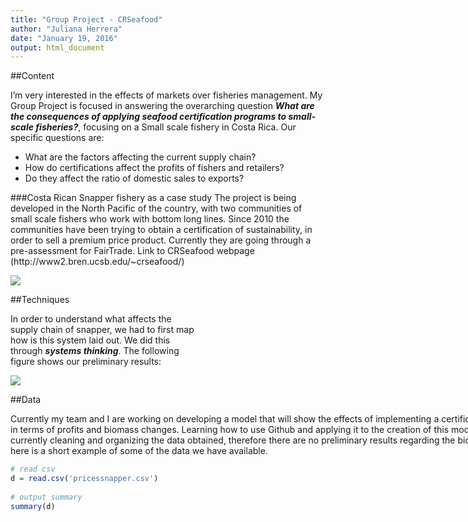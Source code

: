 ```yaml
---
title: "Group Project - CRSeafood"
author: "Juliana Herrera"
date: "January 19, 2016"
output: html_document
---
```


##Content

I'm very interested in the effects of markets over fisheries management. My Group Project is focused in answering the overarching question **_What are the consequences of applying seafood certification programs to 
small-scale fisheries?_**, focusing on a Small scale fishery in Costa Rica. Our specific questions are: 

  + What are the factors affecting the current supply chain?
  + How do certifications affect the profits of fishers and retailers?
  + Do they affect the ratio of domestic sales to exports?

###Costa Rican Snapper fishery as a case study
The project is being developed in the North Pacific of the country, with two communities of small scale fishers who work with bottom long lines. Since 2010 the communities have been trying to obtain a certification of sustainability, in order to sell a premium price product. Currently they are going through a pre-assessment for FairTrade. 
Link to CRSeafood webpage (http://www2.bren.ucsb.edu/~crseafood/)

<div style="width:300px; height=200px">
![](http://www.laff.bren.ucsb.edu/sites/www.laff.bren.ucsb.edu/files/styles/main_people_image/public/images/people/IMGP0301.JPG?itok=0OZ2DSQM)

##Techniques

In order to understand what affects the supply chain of snapper, we had to first map how is this system laid out. We did this through **_systems thinking_**. The following figure shows our preliminary results:

<div style="width:1000px; height=700px">
![](snappermap.png)

##Data

Currently my team and I are working on developing a model that will show the effects of implementing a certification. We are evaluating these changes in terms of profits and biomass changes. 
Learning how to use Github and applying it to the creation of this model would be a great advantage. We are currently cleaning and organizing the data obtained, therefore there are no preliminary results regarding the bio-economic model of snapper. However, here is a short example of some of the data we have available.

```r
# read csv
d = read.csv('pricessnapper.csv')
      
# output summary
summary(d)
```